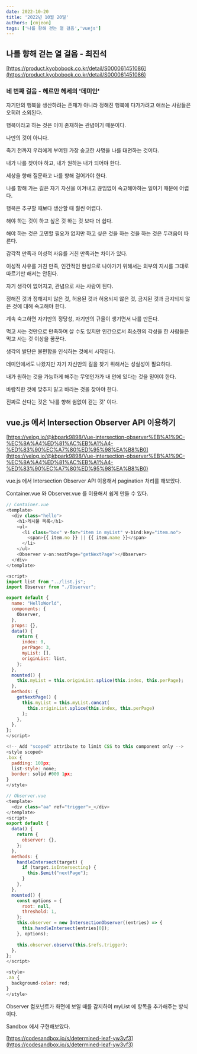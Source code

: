 ```yaml
---
date: 2022-10-20
title: '2022년 10월 20일'
authors: [cmjeon]
tags: ['나를 향해 걷는 열 걸음','vuejs']
---
```


## 나를 향해 걷는 열 걸음 - 최진석

[https://product.kyobobook.co.kr/detail/S000061451086](https://product.kyobobook.co.kr/detail/S000061451086)

### 네 번째 걸음 - 헤르만 헤세의 '데미안'

자기만의 행복을 생산하려는 존재가 아니라 정해진 행복에 다가가려고 애쓰는 사람들은 오히려 소외된다.

<!--truncate-->

행복이라고 하는 것은 이미 존재하는 관념이기 때문이다.

나만의 것이 아니다.

죽기 전까지 우리에게 부여된 가장 숭고한 사명을 나를 대면하는 것이다.

내가 나를 찾아야 하고, 내가 원하는 내가 되어야 한다.

세상을 향해 질문하고 나를 향해 걸어가야 한다.

나를 향해 가는 길은 자기 자신을 이겨내고 끊임없이 숙고해야하는 일이기 때문에 어렵다.

행복은 추구할 때보다 생산할 때 훨씬 어렵다.

해야 하는 것이 하고 싶은 것 하는 것 보다 더 쉽다.

해야 하는 것은 고민할 필요가 없지만 하고 싶은 것을 하는 것을 하는 것은 두려움이 따른다.

감각적 만족과 이성적 사유를 거친 만족과는 차이가 있다.

이성적 사유를 거친 만족, 인간적인 완성으로 나아가기 위해서는 외부의 지시를 그대로 따르기만 해서는 안된다.

자기 생각이 없어지고, 관념으로 사는 사람이 된다.

정해진 것과 정해지지 않은 것, 허용된 것과 허용되지 않은 것, 금지된 것과 금지되지 않은 것에 대해 숙고해야 한다.

계속 숙고하면 자기만의 정당성, 자기만의 규율이 생기면서 나를 만든다.

먹고 사는 것만으로 만족하며 살 수도 있지만 인간으로서 최소한의 각성을 한 사람들은 먹고 사는 것 이상을 꿈꾼다.

생각의 발단은 불편함을 인식하는 것에서 시작된다.

데미안에서도 나왔지만 자기 자신만의 길을 찾기 위해서는 성실성이 필요하다.

내가 원하는 것을 가능하게 해주는 무엇인가가 내 안에 있다는 것을 믿어야 한다.

바람직한 것에 맞추지 말고 바라는 것을 찾아야 한다.

진짜로 산다는 것은 '나를 향해 쉼없이 걷는 것' 이다.

## vue.js 에서 Intersection Observer API 이용하기

[https://velog.io/@kbpark9898/Vue-intersection-observer%EB%A1%9C-%EC%8A%A4%ED%81%AC%EB%A1%A4-%ED%83%90%EC%A7%80%ED%95%98%EA%B8%B0](https://velog.io/@kbpark9898/Vue-intersection-observer%EB%A1%9C-%EC%8A%A4%ED%81%AC%EB%A1%A4-%ED%83%90%EC%A7%80%ED%95%98%EA%B8%B0)

vue.js 에서 Intersection Observer API 이용해서 pagination 처리를 해보았다.

Container.vue 와 Observer.vue 를 이용해서 쉽게 만들 수 있다.

```js {10,6-8} showLineNumbers
// Container.vue
<template>
  <div class="hello">
    <h1>게시물 목록</h1>
    <ul>
      <li class="box" v-for="item in myList" v-bind:key="item.no">
        <span>{{ item.no }} || {{ item.name }}</span>
      </li>
    </ul>
    <Observer v-on:nextPage="getNextPage"></Observer>
  </div>
</template>

<script>
import list from "../list.js";
import Observer from "./Observer";

export default {
  name: "HelloWorld",
  components: {
    Observer,
  },
  props: {},
  data() {
    return {
      index: 0,
      perPage: 3,
      myList: [],
      originList: list,
    };
  },
  mounted() {
    this.myList = this.originList.splice(this.index, this.perPage);
  },
  methods: {
    getNextPage() {
      this.myList = this.myList.concat(
        this.originList.splice(this.index, this.perPage)
      );
    },
  },
};
</script>

<!-- Add "scoped" attribute to limit CSS to this component only -->
<style scoped>
.box {
  padding: 100px;
  list-style: none;
  border: solid #000 1px;
}
</style>
```

```js {12-16,19-25,27} showLineNumbers
// Observer.vue
<template>
  <div class="aa" ref="trigger">_</div>
</template>
<script>
export default {
  data() {
    return {
      observer: {},
    };
  },
  methods: {
    handleIntersect(target) {
      if (target.isIntersecting) {
        this.$emit("nextPage");
      }
    },
  },
  mounted() {
    const options = {
      root: null,
      threshold: 1,
    };
    this.observer = new IntersectionObserver((entries) => {
      this.handleIntersect(entries[0]);
    }, options);
    
    this.observer.observe(this.$refs.trigger);
  },
};
</script>

<style>
.aa {
  background-color: red;
}
</style>
```

Observer 컴포넌트가 화면에 보일 때를 감지하여 myList 에 항목을 추가해주는 방식이다.

Sandbox 에서 구현해보았다.

[https://codesandbox.io/s/determined-leaf-yw3vf3](https://codesandbox.io/s/determined-leaf-yw3vf3)